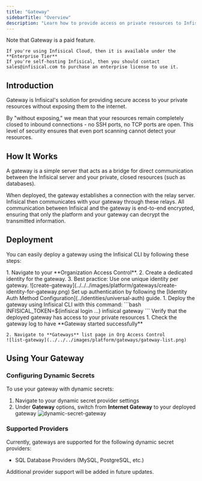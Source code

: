 ```yaml
---
title: "Gateway"
sidebarTitle: "Overview"
description: "Learn how to provide access on private resources to Infisical."
---
```


<Info>
    Note that Gateway is a paid feature.

    If you're using Infisical Cloud, then it is available under the **Enterprise Tier**
    If you're self-hosting Infisical, then you should contact sales@infisical.com to purchase an enterprise license to use it.

</Info>

## Introduction

Gateway is Infisical's solution for providing secure access to your private resources without exposing them to the internet.

By "without exposing," we mean that your resources remain completely closed to inbound connections - no SSH ports, no TCP ports are open.
This level of security ensures that even port scanning cannot detect your resources.

## How It Works

A gateway is a simple server that acts as a bridge for direct communication between the Infisical server and your private, closed resources (such as databases).

When deployed, the gateway establishes a connection with the relay server. Infisical then communicates with your gateway through these relays.
All communication between Infisical and the gateway is end-to-end encrypted, ensuring that only the platform and your gateway can decrypt the transmitted information.

## Deployment

You can easily deploy a gateway using the Infisical CLI by following these steps:

<Steps>
  <Step title="Create a Gateway Identity">
    1. Navigate to your **Organization Access Control**. 
    2. Create a dedicated identity for the gateway. 
    3. Best practice: Use one unique identity per gateway.
    ![create-gateway](../../../images/platform/gateways/create-identity-for-gateway.png)
  </Step>
  
  <Step title="Configure Authentication Method">
    Set up authentication by following the [Identity Auth Method Configuration](../identities/universal-auth) guide.
  </Step>

  <Step title="Deploy the Gateway">
    1. Deploy the gateway using Infisical CLI with this command: 
    ```bash
    INFISICAL_TOKEN=$(infisical login ...) infisical gateway 
    ```
  <Note>
    Verify that the deployed gateway has access to your private resources
  </Note>

  </Step>
  <Step title="Verification">
    1. Check the gateway log to have **Gateway started successfully**
    
    2. Navigate to **Gateways** list page in Org Access Control
    ![list-gateway](../../../images/platform/gateways/gateway-list.png)
  </Step>
</Steps>

## Using Your Gateway

### Configuring Dynamic Secrets

To use your gateway with dynamic secrets:

1. Navigate to your dynamic secret provider settings
2. Under **Gateway** options, switch from **Internet Gateway** to your deployed gateway
   ![dynamic-secret-gateway](../../../images/platform/gateways/dynamic-secret.png)

### Supported Providers

Currently, gateways are supported for the following dynamic secret providers:

- SQL Database Providers (MySQL, PostgreSQL, etc.)

<Note>Additional provider support will be added in future updates.</Note>
